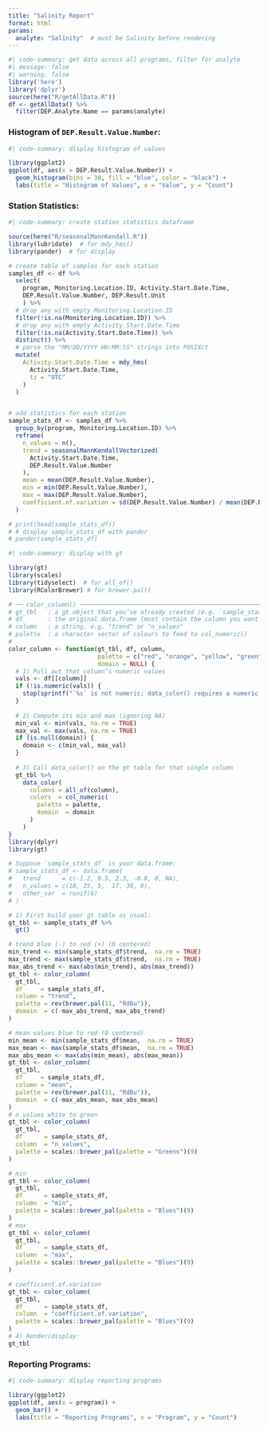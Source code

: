 ```yaml
---
title: "Salinity Report"
format: html
params:
  analyte: "Salinity"  # must be Salinity before rendering
---
```


```R
#| code-summary: get data across all programs, filter for analyte
#| message: false
#| warning: false
library('here')
library('dplyr')
source(here("R/getAllData.R"))
df <- getAllData() %>%
  filter(DEP.Analyte.Name == params$analyte)
```


### Histogram of `DEP.Result.Value.Number`:

```R
#| code-summary: display histogram of values

library(ggplot2)
ggplot(df, aes(x = DEP.Result.Value.Number)) +
  geom_histogram(bins = 30, fill = "blue", color = "black") +
  labs(title = "Histogram of Values", x = "Value", y = "Count")
```


### Station Statistics:
```R
#| code-summary: create station statistics dataframe

source(here("R/seasonalMannKendall.R"))
library(lubridate)  # for mdy_hms()
library(pander)  # for display

# create table of samples for each station
samples_df <- df %>%
  select(
    program, Monitoring.Location.ID, Activity.Start.Date.Time,
    DEP.Result.Value.Number, DEP.Result.Unit
    ) %>%
  # drop any with empty Monitoring.Location.ID
  filter(!is.na(Monitoring.Location.ID)) %>%
  # drop any with empty Activity.Start.Date.Time
  filter(!is.na(Activity.Start.Date.Time)) %>%
  distinct() %>%
  # parse the "MM/DD/YYYY HH:MM:SS" strings into POSIXct
  mutate(
    Activity.Start.Date.Time = mdy_hms(
      Activity.Start.Date.Time,
      tz = "UTC"
    )
  )


# add statistics for each station
sample_stats_df <- samples_df %>%
  group_by(program, Monitoring.Location.ID) %>%
  reframe(
    n_values = n(),
    trend = seasonalMannKendallVectorized(
      Activity.Start.Date.Time,
      DEP.Result.Value.Number
    ),
    mean = mean(DEP.Result.Value.Number),
    min = min(DEP.Result.Value.Number),
    max = max(DEP.Result.Value.Number),
    coefficient.of.variation = sd(DEP.Result.Value.Number) / mean(DEP.Result.Value.Number)
  )

# print(head(sample_stats_df))
# # display sample_stats_df with pander
# pander(sample_stats_df)
```

```R
#| code-summary: display with gt

library(gt)
library(scales)
library(tidyselect)  # for all_of()
library(RColorBrewer) # for brewer.pal()

# ── color_column() ─────────────────────────────────────────────────────────────
# gt_tbl   : a gt object that you’ve already created (e.g. `sample_stats_df %>% gt()`)
# df       : the original data.frame (must contain the column you want to color)
# column   : a string, e.g. "trend" or "n_values"
# palette  : a character vector of colours to feed to col_numeric()
#
color_column <- function(gt_tbl, df, column, 
                         palette = c("red", "orange", "yellow", "green", "blue", "violet"),
                         domain = NULL) {
  # 1) Pull out that column’s numeric values
  vals <- df[[column]]
  if (!is.numeric(vals)) {
    stop(sprintf("`%s` is not numeric; data_color() requires a numeric column.", column))
  }
  
  # 2) Compute its min and max (ignoring NA)
  min_val <- min(vals, na.rm = TRUE)
  max_val <- max(vals, na.rm = TRUE)
  if (is.null(domain)) {
    domain <- c(min_val, max_val)
  }
  
  # 3) Call data_color() on the gt table for that single column
  gt_tbl %>%
    data_color(
      columns = all_of(column),
      colors  = col_numeric(
        palette = palette,
        domain  = domain
      )
    )
}
library(dplyr)
library(gt)

# Suppose `sample_stats_df` is your data.frame:
# sample_stats_df <- data.frame(
#   trend      = c(-1.2, 0.5, 2.3, -0.8, 0, NA),
#   n_values = c(10, 25, 5,  17, 30, 8),
#   other_var  = runif(6)
# )

# 1) First build your gt table as usual:
gt_tbl <- sample_stats_df %>% 
  gt()

# trend blue (-) to red (+) (0 centered)
min_trend <- min(sample_stats_df$trend,  na.rm = TRUE)
max_trend <- max(sample_stats_df$trend,  na.rm = TRUE)
max_abs_trend <- max(abs(min_trend), abs(max_trend))
gt_tbl <- color_column(
  gt_tbl, 
  df     = sample_stats_df, 
  column = "trend",
  palette = rev(brewer.pal(11, "RdBu")),
  domain  = c(-max_abs_trend, max_abs_trend)
)

# mean values blue to red (0 centered)
min_mean <- min(sample_stats_df$mean,  na.rm = TRUE)
max_mean <- max(sample_stats_df$mean,  na.rm = TRUE)
max_abs_mean <- max(abs(min_mean), abs(max_mean))
gt_tbl <- color_column(
  gt_tbl, 
  df     = sample_stats_df, 
  column = "mean",
  palette = rev(brewer.pal(11, "RdBu")),
  domain  = c(-max_abs_mean, max_abs_mean)
)
# n values white to green
gt_tbl <- color_column(
  gt_tbl, 
  df      = sample_stats_df, 
  column  = "n_values", 
  palette = scales::brewer_pal(palette = "Greens")(9)
)

# min
gt_tbl <- color_column(
  gt_tbl, 
  df      = sample_stats_df, 
  column  = "min", 
  palette = scales::brewer_pal(palette = "Blues")(9)
)
# max
gt_tbl <- color_column(
  gt_tbl, 
  df      = sample_stats_df, 
  column  = "max", 
  palette = scales::brewer_pal(palette = "Blues")(9)
)

# coefficient.of.variation
gt_tbl <- color_column(
  gt_tbl, 
  df      = sample_stats_df, 
  column  = "coefficient.of.variation", 
  palette = scales::brewer_pal(palette = "Blues")(9)
)
# 4) Render/display:
gt_tbl
```

### Reporting Programs:
```R
#| code-summary: display reporting programs

library(ggplot2)
ggplot(df, aes(x = program)) +
  geom_bar() +
  labs(title = "Reporting Programs", x = "Program", y = "Count")
```